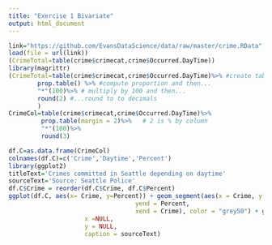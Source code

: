 ```yaml
---
title: "Exercise 1 Bivariate"
output: html_document
---
```


```r
link="https://github.com/EvansDataScience/data/raw/master/crime.RData"
load(file = url(link))
(CrimeTotal=table(crime$crimecat,crime$Occurred.DayTime))
library(magrittr)
(CrimeTotal=table(crime$crimecat,crime$Occurred.DayTime)%>% #create table and then...
        prop.table() %>% #compute proportion and then...
        "*"(100)%>% # multiply by 100 and then...
        round(2) #...round to to decimals
        )
CrimeCol=table(crime$crimecat,crime$Occurred.DayTime)%>%
         prop.table(margin = 2)%>%   # 2 is % by column
         "*"(100)%>%
         round(3)

df.C=as.data.frame(CrimeCol)
colnames(df.C)=c('Crime','Daytime','Percent')
library(ggplot2)
titleText='Crimes committed in Seattle depending on daytime'
sourceText='Source: Seattle Police'
df.C$Crime = reorder(df.C$Crime, df.C$Percent)
ggplot(df.C, aes(x= Crime, y=Percent)) + geom_segment(aes(x = Crime, y = 0,  
                                   yend = Percent, 
                                   xend = Crime), color = "grey50") + geom_point() + coord_flip() + facet_wrap( ~ Daytime ,nrow = 1) + labs(title=titleText,
                     x =NULL, 
                     y = NULL,
                     caption = sourceText)
```

